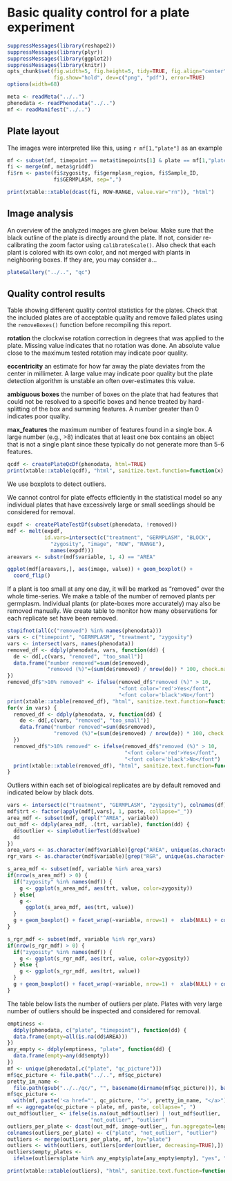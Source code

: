 # Basic quality control for a plate experiment

```r
suppressMessages(library(reshape2))
suppressMessages(library(plyr))
suppressMessages(library(ggplot2))
suppressMessages(library(knitr))
opts_chunk$set(fig.width=5, fig.height=5, tidy=TRUE, fig.align="center", 
               fig.show="hold", dev=c("png", "pdf"), error=TRUE)
options(width=68)
```

```r
meta <- readMeta("../..")
phenodata <- readPhenodata("../..")
mf <- readManifest("../..")
```

## Plate layout

The images were interpreted like this, using `r mf[1,"plate"]` as an example

```r
mf <- subset(mf, timepoint == meta$timepoints[1] & plate == mf[1,"plate"])
fi <- merge(mf, meta$griddf)
fi$rn <- paste(fi$zygosity, fi$germplasm_region, fi$Sample_ID,
               fi$GERMPLASM, sep=",")

print(xtable::xtable(dcast(fi, ROW~RANGE, value.var="rn")), "html")
```

## Image analysis

An overview of the analyzed images are given below. Make sure that the black outline of the plate is directly around the plate. If not, consider re-calibrating the zoom factor using `calibrateScale()`. Also check that each plant is colored with its own color, and not merged with plants in neighboring boxes. If they are, you may consider a...

```r
plateGallery("../..", "qc")
```

## Quality control results

Table showing different quality control statistics for the plates. Check that the included plates are of acceptable quality and remove failed plates using the `removeBoxes()` function before recompiling this report.

__rotation__
the clockwise rotation correction in degrees that was applied to the plate. Missing value indicates that no rotation was done. An absolute value close to the maximum tested rotation may indicate poor quality.

__eccentricity__
an estimate for how far away the plate deviates from the center in millimeter. A large value may indicate poor quality but the plate detection algorithm is unstable an often over-estimates this value.

__ambiguous boxes__
the number of boxes on the plate that had features that could not be resolved to a specific boxes and hence treated by hard-splitting of the box and summing features. A number greater than 0 indicates poor quality.

__max_features__
the maximum number of features found in a single box. A large number (e.g., >8) indicates that at least one box contains an object that is not a single plant since these typically do not generate more than 5-6 features.

```r
qcdf <- createPlateQcDf(phenodata, html=TRUE)
print(xtable::xtable(qcdf), "html", sanitize.text.function=function(x) x)
```

We use boxplots to detect outliers.

We cannot control for plate effects efficiently in the statistical model so any individual plates that have excessively large or small seedlings should be considered for removal.

```r
expdf <- createPlateTestDf(subset(phenodata, !removed))
mdf <- melt(expdf,
            id.vars=intersect(c("treatment", "GERMPLASM", "BLOCK",
              "zygosity", "image", "ROW", "RANGE"),
              names(expdf)))
areavars <- substr(mdf$variable, 1, 4) == "AREA"

ggplot(mdf[areavars,], aes(image, value)) + geom_boxplot() +
  coord_flip()
```

If a plant is too small at any one day, it will be marked as "removed" over the whole time-series. We make a table of the number of removed plants per germplasm. Individual plants (or plate-boxes more accurately) may also be removed manually. We create table to monitor how many observations for each replicate set have been removed.

```r
stopifnot(all(c("removed") %in% names(phenodata)))
vars <- c("timepoint", "GERMPLASM", "treatment", "zygosity")
vars <- intersect(vars, names(phenodata))
removed_df <- ddply(phenodata, vars, function(dd) {
  de <- dd[,c(vars, "removed", "too_small")]
  data.frame("number removed"=sum(de$removed),
             "removed (%)"=(sum(de$removed) / nrow(de)) * 100, check.names=FALSE)
})
removed_df$">10% removed" <- ifelse(removed_df$"removed (%)" > 10,
                                    "<font color='red'>Yes</font",
                                    "<font color='black'>No</font")
print(xtable::xtable(removed_df), "html", sanitize.text.function=function(x){x})
for(v in vars) {
  removed_df <- ddply(phenodata, v, function(dd) {
    de <- dd[,c(vars, "removed", "too_small")]
    data.frame("number removed"=sum(de$removed),
               "removed (%)"=(sum(de$removed) / nrow(de)) * 100, check.names=FALSE)
  })
  removed_df$">10% removed" <- ifelse(removed_df$"removed (%)" > 10,
                                      "<font color='red'>Yes</font",
                                      "<font color='black'>No</font")
  print(xtable::xtable(removed_df), "html", sanitize.text.function=function(x){x})
}
```

Outliers within each set of biological replicates are by default removed and indicated below by  black dots.

```r
vars <- intersect(c("treatment", "GERMPLASM", "zygosity"), colnames(df))
mdf$trt <- factor(apply(mdf[,vars], 1, paste, collapse="_"))
area_mdf <- subset(mdf, grepl("^AREA", variable))
out_mdf <- ddply(area_mdf, .(trt, variable), function(dd) {
  dd$outlier <- simpleOutlierTest(dd$value)
  dd
})
area_vars <- as.character(mdf$variable)[grep("AREA", unique(as.character(mdf$variable)))]
rgr_vars <- as.character(mdf$variable)[grep("RGR", unique(as.character(mdf$variable)))]

s_area_mdf <- subset(mdf, variable %in% area_vars)
if(nrow(s_area_mdf) > 0) {
  if("zygosity" %in% names(mdf)) {
    g <- ggplot(s_area_mdf, aes(trt, value, color=zygosity))
  } else{
    g <-
      ggplot(s_area_mdf, aes(trt, value))
  }
  g + geom_boxplot() + facet_wrap(~variable, nrow=1) +  xlab(NULL) + coord_flip()
}
```

```r
s_rgr_mdf <- subset(mdf, variable %in% rgr_vars)
if(nrow(s_rgr_mdf) > 0) {
  if("zygosity" %in% names(mdf)) {
    g <- ggplot(s_rgr_mdf, aes(trt, value, color=zygosity))
  } else {
    g <- ggplot(s_rgr_mdf, aes(trt, value))
  }
  g + geom_boxplot() + facet_wrap(~variable, nrow=1) +  xlab(NULL) + coord_flip()
}
```

The table below lists the number of outliers per plate. Plates with very large number of outliers should be inspected and considered for removal.

```r
emptiness <-
  ddply(phenodata, c("plate", "timepoint"), function(dd) {
  data.frame(empty=all(is.na(dd$AREA)))
})
any_empty <- ddply(emptiness, "plate", function(dd) {
  data.frame(empty=any(dd$empty))
})
mf <- unique(phenodata[,c("plate", "qc_picture")])
mf$qc_picture <- file.path("../..", mf$qc_picture)
pretty_im_name <-
  file.path(gsub("../../qc/", "", basename(dirname(mf$qc_picture))), basename(mf$qc_picture))
mf$qc_picture <-
  with(mf, paste('<a href="', qc_picture, '">', pretty_im_name, "</a>"))
mf <- aggregate(qc_picture ~ plate, mf, paste, collapse=", ")
out_mdf$outlier_ <- ifelse(is.na(out_mdf$outlier) | !out_mdf$outlier,
                           "not_outlier", "outlier")
outliers_per_plate <- dcast(out_mdf, image~outlier_, fun.aggregate=length)
colnames(outliers_per_plate) <- c("plate", "not_outlier", "outlier")
outliers <- merge(outliers_per_plate, mf, by="plate")
outliers <- with(outliers, outliers[order(outlier, decreasing=TRUE),])
outliers$empty_plates <-
  ifelse(outliers$plate %in% any_empty$plate[any_empty$empty], "yes", "no")

print(xtable::xtable(outliers), "html", sanitize.text.function=function(x){x})
```
